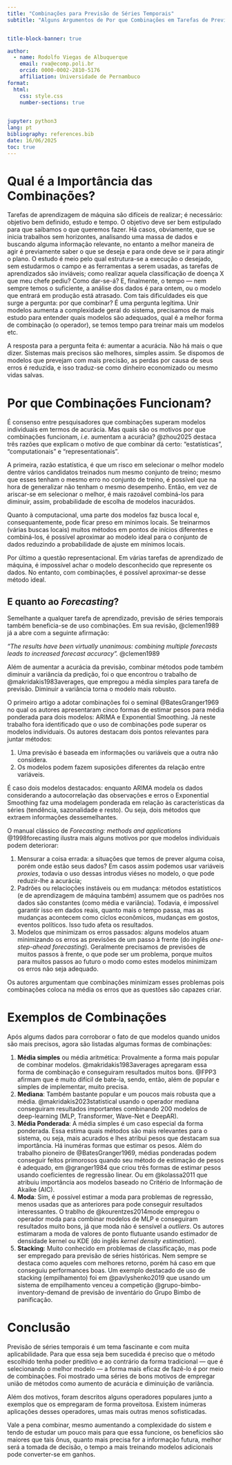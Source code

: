 ```yaml
---
title: "Combinações para Previsão de Séries Temporais"
subtitle: "Alguns Argumentos de Por que Combinações em Tarefas de Previsão de Séries Temporais Funcionam e Exemplos de Aplicações Operadores de Combinação"


title-block-banner: true

author: 
  - name: Rodolfo Viegas de Albuquerque
    email: rva@ecomp.poli.br
    orcid: 0000-0002-2810-5176
    affiliation: Universidade de Pernambuco
format: 
  html:
    css: style.css
    number-sections: true
    

jupyter: python3
lang: pt
bibliography: references.bib
date: 16/06/2025
toc: true
---
```


# Qual é a Importância das Combinações?

Tarefas de aprendizagem de máquina são difíceis de realizar; é necessário: objetivo bem definido, estudo e tempo. O objetivo deve ser bem estipulado para que saibamos o que queremos fazer. Há casos, obviamente, que se inicia trabalhos sem horizontes, analisando uma massa de dados e buscando alguma informação relevante, no entanto a melhor maneira de agir é previamente saber o que se deseja e para onde deve se ir para atingir o plano. O estudo é meio pelo qual estrutura-se a execução o desejado, sem estudarmos o campo e as ferramentas a serem usadas, as tarefas de aprendizados são inviáveis; como realizar aquela classificação de doença X que meu chefe pediu? Como dar-se-á? E, finalmente, o tempo --- nem sempre temos o suficiente, a análise dos dados é para ontem, ou o modelo que entrará em produção está atrasado. Com tais dificuldades eis que surge a pergunta: por que combinar? É uma pergunta legítima. Unir modelos aumenta a complexidade geral do sistema, precisamos de mais estudo para entender quais modelos são adequados, qual é a melhor forma de combinação (o operador), se temos tempo para treinar mais um modelos etc.

A resposta para a pergunta feita é: aumentar a acurácia. Não há mais o que dizer. Sistemas mais precisos são melhores, simples assim. Se dispomos de modelos que prevejam com mais precisão, as perdas por causa de seus erros é reduzida, e isso traduz-se como dinheiro economizado ou mesmo vidas salvas.


# Por que Combinações Funcionam?

É consenso entre pesquisadores que combinações superam modelos individuais em termos de acurácia. Mas quais são os motivos por que combinações funcionam, *i.e*. aumentam a acurácia? @zhou2025 destaca três razões que explicam o motivo de que combinar dá certo: "estatísticas", "computationais" e "representationais".

A primeira, razão estatística, é que um risco em selecionar o melhor modelo dentre vários candidatos treinados num mesmo conjunto de treino; mesmo que esses tenham o mesmo erro no conjunto de treino, é possível que na hora de generalizar não tenham o mesmo desempenho. Então, em vez de ariscar-se em selecionar o melhor, é mais razoável combiná-los para diminuir, assim, probabilidade de escolha de modelos inacurádos.

Quanto à computacional, uma parte dos modelos faz busca local e, consequantemente, pode ficar preso em mínimos locais. Se treinarmos (várias buscas locais) muitos métodos em pontos de inícios diferentes e combiná-los, é possível aproximar ao modelo ideal para o conjunto de dados reduzindo a probabilidade de ajuste em mínimos locais.

Por último a questão representacional. Em várias tarefas de aprendizado de máquina, é impossível achar o modelo desconhecido que represente os dados. No entanto, com combinações, é possível aproximar-se desse método ideal.

## E quanto ao *Forecasting*?

Semelhante a qualquer tarefa de aprendizado, previsão de séries temporais também beneficia-se de uso combinações. Em sua revisão, @clemen1989 já a abre com a seguinte afirmação:

::: {.callout-tip title="Quote" icon=false}
*"The results have been virtually unanimous: combining multiple forecasts leads to increased forecast accuracy".* @clemen1989
:::

Além de aumentar a acurácia da previsão, combinar métodos pode também diminuir a variância da predição, foi o que encontrou o trabalho de @makridakis1983averages, que empregou a média simples para tarefa de previsão. Diminuir a variância torna o modelo mais robusto.

O primeiro artigo a adotar combinações foi o seminal @BatesGranger1969 no qual os autores apresentaram cinco formas de estimar pesos para média ponderada para dois modelos: ARIMA e Exponential Smoothing. Já neste trabalho fora identificado que o uso de combinações pode superar os modelos individuais. Os autores destacam dois pontos relevantes para juntar métodos:

1. Uma previsão é baseada em informações ou variáveis que a outra não considera.
2. Os modelos podem fazem suposições diferentes da relação entre variáveis.

É caso dois modelos destacados: enquanto ARIMA modela os dados considerando a autocorrelação das observações e erros o Exponential Smoothing faz uma modelagem ponderada em relação às características da séries (tendência, sazonalidade e resto). Ou seja, dois métodos que extraem informações dessemelhantes.

O manual clássico de *Forecasting: methods and applications* @1998forecasting ilustra mais alguns motivos por que modelos individuais podem deteriorar:

1. Mensurar a coisa errada: a situações que temos de prever alguma coisa, porém onde estão seus dados? Em casos assim podemos usar variáveis *proxies*, todavia o uso dessas introdus viéses no modelo, o que pode reduzir-lhe a acurácia;
2. Padrões ou relacioções instáveis ​​ou em mudança: métodos estatísticos (e de aprendizagem de máquina também) assumem que os padrões nos dados são constantes (como média e variância). Todavia, é impossível garantir isso em dados reais, quanto mais o tempo passa, mas as mudanças acontecem como cíclos econômicos, mudanças em gostos, eventos políticos. Isso tudo afeta os resultados.
3. Modelos que minimizam os erros passados: alguns modelos atuam minimizando os erros as previsões de um passo à frente (do inglês *one-step-ahead forecasting*). Geralmente precisamos de previsões de muitos passos à frente, o que pode ser um problema, porque muitos para muitos passos ao futuro o modo como estes modelos minimizam os erros não seja adequado.

Os autores argumentam que combinações minimizam esses problemas pois combinações coloca na média os erros que as questões são capazes criar.

# Exemplos de Combinações

Após algums dados para corroborar o fato de que modelos quando unidos são mais precisos, agora são listadas algumas formas de combinações:

1. **Média simples** ou média aritmética: Provalmente a forma mais popular de combinar modelos. @makridakis1983averages apregaram essa forma de combinação e conseguiram resultados muitos bons. @FPP3 afirmam que é muito difícil de bate-la, sendo, então, além de popular e simples de implementar, muito precisa.
2. **Mediana**: Também bastante popular e um poucos mais robusta que a média. @makridakis2023statistical usando o operador mediana conseguiram resultados importantes combinando 200 modelos de deep-learning (MLP, Transformer, Wave-Net e DeepAR).
3. **Média Ponderada**: A média simples é um caso especial da forma ponderada. Essa estima quais métodos são mais relevantes para o sistema, ou seja, mais acurados e lhes atribui pesos que destacam sua importância. Há inuméras formas que estimar os pesos. Além do trabalho pioneiro de @BatesGranger1969, médias ponderadas podem conseguir feitos primorosos quando seu método de estimação de pesos é adequado, em @granger1984 que criou três formas de estimar pesos usando coeficientes de regressão linear. Ou em @kolassa2011 que atribuiu importância aos modelos baseado no Critério de Informação de Akaike (AIC).
4. **Moda**: Sim, é possível estimar a moda para problemas de regressão, menos usadas que as anteriores para pode conseguir resultados interessantes. O trablho de @kourentzes2014mode empregou o operador moda para combinar modelos de MLP e conseguiram resultados muito bons, já que moda não é sensível a *outliers*. Os autores estimaram a moda de valores de ponto flutuante usando estimador de densidade kernel ou KDE (do inglês *kernel density estimation*).
5. **Stacking**: Muito conhecido em problemas de classificação, mas pode ser empregado para previsão de séries históricas. Nem sempre se destaca como aqueles com melhores retorno, porém há caso em que conseguiu performances boas. Um exemplo destacado de uso de stacking (empilhamento) foi em @pavlyshenko2019 que usando um sistema de empilhamento venceu a competição @grupo-bimbo-inventory-demand de previsão de inventário do Grupo Bimbo de panificação.

# Conclusão

Previsão de séries temporais é um tema fascinante e com muita aplicabilidade. Para que essa seja bem sucedida é preciso que o método escolhido tenha poder preditivo e ao contrário da forma tradicional --- que é selecionando o melhor modelo --- a forma mais eficaz de fazê-lo é por meio de combinações. Foi mostrado uma séries de bons motivos de empregar união de métodos como aumento de acurácia e diminuição de variância.

Além dos motivos, foram descritos alguns operadores populares junto a exemplos que os empregaram de forma proveitosa. Existem inúmeras aplicações desses operadores, umas mais outras menos sofisticadas.

Vale a pena combinar, mesmo aumentando a complexidade do sistem e tendo de estudar um pouco mais para que essa funcione, os benefícios são maiores que tais ônus, quanto mais precisa for a informação futura, melhor será a tomada de decisão, o tempo a mais treinando modelos adicionais pode converter-se em ganhos.
